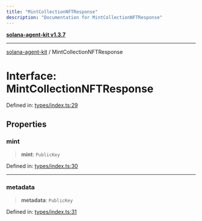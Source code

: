 ```yaml
---
title: "MintCollectionNFTResponse"
description: "Documentation for MintCollectionNFTResponse"
---
```


[**solana-agent-kit v1.3.7**](../README.md)

***

[solana-agent-kit](../README.md) / MintCollectionNFTResponse

# Interface: MintCollectionNFTResponse

Defined in: [types/index.ts:29](https://github.com/sendaifun/solana-agent-kit/blob/6acfa958180602da3c2d2ac883bf660ca90dba2f/src/types/index.ts#L29)

## Properties

### mint

> **mint**: `PublicKey`

Defined in: [types/index.ts:30](https://github.com/sendaifun/solana-agent-kit/blob/6acfa958180602da3c2d2ac883bf660ca90dba2f/src/types/index.ts#L30)

***

### metadata

> **metadata**: `PublicKey`

Defined in: [types/index.ts:31](https://github.com/sendaifun/solana-agent-kit/blob/6acfa958180602da3c2d2ac883bf660ca90dba2f/src/types/index.ts#L31)
